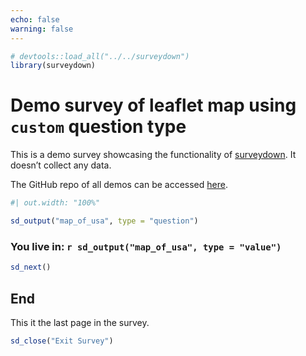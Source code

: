 ```yaml
---
echo: false
warning: false
---
```


```r
# devtools::load_all("../../surveydown")
library(surveydown)

```

::: {#map_of_usa .sd-page}

# Demo survey of leaflet map using `custom` question type

::: {.callout-note}

This is a demo survey showcasing the functionality of <a href="https://surveydown.org" target="_blank">surveydown</a>. It doesn't collect any data.

The GitHub repo of all demos can be accessed <a href="https://github.com/surveydown-dev/demos" target="_blank">here</a>.

:::

```r
#| out.width: "100%"

sd_output("map_of_usa", type = "question")
```

### You live in: `r sd_output("map_of_usa", type = "value")`

```r
sd_next()
```

:::

::: {#end .sd-page}

## End

This it the last page in the survey.

```r
sd_close("Exit Survey")
```

:::
